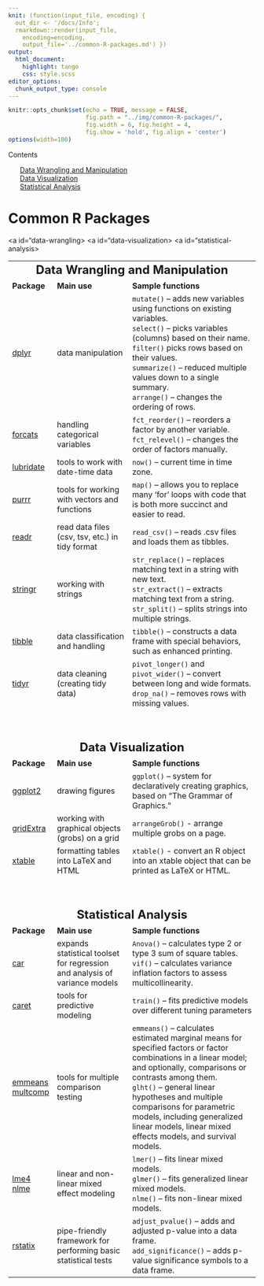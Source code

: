 ```yaml
---
knit: (function(input_file, encoding) {
  out_dir <- '/docs/Info';
  rmarkdown::render(input_file,
    encoding=encoding,
    output_file='../common-R-packages.md') })
output:
  html_document:
    highlight: tango
    css: style.scss
editor_options:
  chunk_output_type: console
---
```


```r
knitr::opts_chunk$set(echo = TRUE, message = FALSE,
                      fig.path = "../img/common-R-packages/",
                      fig.width = 6, fig.height = 4,
                      fig.show = 'hold', fig.align = 'center')
options(width=100)
```

<!-- TABLE OF CONTENTS -->
<aside>
  <div id="toc_container">
  <p class="toc_title">Contents</p>
  <ul class="toc_list">
    <a href="#data-wrangling">Data Wrangling and Manipulation</a><br>
    <a href="#data-visualization">Data Visualization</a><br>
    <a href="#statistical-analysis">Statistical Analysis</a><br>
  </ul>
  </div>
</aside>

<!-- MAIN PAGE -->
# Common R Packages

<table style="width:100%">
  <tbody>
    <!-- Data Wrangling and Manipulation --><a id="data-wrangling></a>
    <tr>
      <td colspan=3 style="font-size:150%;"><center><b>Data Wrangling and Manipulation</b></center></td>
    </tr>
    <tr>
      <td><b>Package</b></td>
      <td><b>Main use</b></td>
      <td><b>Sample functions</b></td>
    </tr>
    <!-- dplyr -->
    <tr>
      <td><a href="https://dplyr.tidyverse.org/">dplyr</a></td>
      <td>data manipulation</td>
      <td><code>mutate()</code> – adds new variables using functions on existing variables.<br>
<code>select()</code> – picks variables (columns) based on their name.<br>
<code>filter()</code> picks rows based on their values.<br>
<code>summarize()</code> – reduced multiple values down to a single summary.<br>
<code>arrange()</code> – changes the ordering of rows.</td>
    </tr>
    <!-- forcats -->
    <tr>
      <td><a href="https://forcats.tidyverse.org/">forcats</a></td>
      <td>handling categorical variables</td>
      <td><code>fct_reorder()</code> – reorders a factor by another variable.<br>
<code>fct_relevel()</code> – changes the order of factors manually.
</td>
    </tr>
    <!-- lubridate-->
    <tr>
      <td><a href="https://lubridate.tidyverse.org/">lubridate</a></td>
      <td>tools to work with date-time data</td>
      <td><code>now()</code> – current time in time zone.</td>
    </tr>
    <!-- purrr -->
    <tr>
      <td><a href="https://purrr.tidyverse.org/">purrr</a></td>
      <td>tools for working with vectors and functions</td>
      <td><code>map()</code> – allows you to replace many ‘for’ loops with code that is both more succinct and easier to read.</td>
    </tr>
    <!-- readr -->
    <tr>
      <td><a href="https://readr.tidyverse.org/">readr</a></td>
      <td>read data files (csv, tsv, etc.) in tidy format</td>
      <td><code>read_csv()</code> – reads .csv files and loads them as tibbles.</td>
    </tr>
    <!-- stringr -->
    <tr>
      <td><a href="https://stringr.tidyverse.org/">stringr</a></td>
      <td>working with strings</td>
      <td><code>str_replace()</code> – replaces matching text in a string with new text.<br>
<code>str_extract()</code> – extracts matching text from a string.<br>
<code>str_split()</code> – splits strings into multiple strings.
</td>
    </tr>
    <!-- tibble -->
    <tr>
      <td><a href="https://tibble.tidyverse.org/">tibble</a></td>
      <td>data classification and handling</td>
      <td><code>tibble()</code> – constructs a data frame with special behaviors, such as enhanced printing.</td>
    </tr>
    <!-- tidyr -->
    <tr>
      <td><a href="https://tidyr.tidyverse.org/">tidyr</a></td>
      <td>data cleaning (creating tidy data)</td>
      <td><code>pivot_longer()</code> and <code>pivot_wider()</code> – convert between long and wide formats.<br>
<code>drop_na()</code> – removes rows with missing values.
</td>
    </tr>
    <!-- Data Visualization --><a id="data-visualization></a>
    <tr>
      <td colspan=3 style="font-size:150%;"><center><b><br><br>Data Visualization</b></center></td>
    </tr>
    <tr>
      <td><b>Package</b></td>
      <td><b>Main use</b></td>
      <td><b>Sample functions</b></td>
    </tr>
    <!-- ggplot2 -->
    <tr>
      <td><a href="https://ggplot2.tidyverse.org/">ggplot2</a></td>
      <td>drawing figures</td>
      <td><code>ggplot()</code> – system for declaratively creating graphics, based on “The Grammar of Graphics.”</td>
    </tr>
    <!-- gridExtra -->
    <tr>
      <td><a href="https://rdrr.io/cran/gridExtra/">gridExtra</a></td>
      <td>working with graphical objects (grobs) on a grid</td>
      <td><code>arrangeGrob()</code> - arrange multiple grobs on a page.</td>
    </tr>
    <!-- xtable -->
    <tr>
      <td><a href="https://rdrr.io/cran/xtable/">xtable</a></td>
      <td>formatting tables into LaTeX and HTML</td>
      <td><code>xtable()</code> - convert an R object into an xtable object that can be printed as LaTeX or HTML.</td>
    </tr>
    <!-- Statistical Analysis --><a id="statistical-analysis></a>
    <tr>
      <td colspan=3 style="font-size:150%;"><center><b><br><br>Statistical Analysis</b></center></td>
    </tr>
    <tr>
      <td><b>Package</b></td>
      <td><b>Main use</b></td>
      <td><b>Sample functions</b></td>
    </tr>
    <!-- car -->
    <tr>
      <td><a href="https://cran.r-project.org/web/packages/car/car.pdf">car</a></td>
      <td>expands statistical toolset for regression and analysis of variance models</td>
      <td><code>Anova()</code> – calculates type 2 or type 3 sum of square tables.<br>
<code>vif()</code> – calculates variance inflation factors to assess multicollinearity.
</td>
    </tr>
    <!-- caret -->
    <tr>
      <td><a href="https://rdrr.io/cran/caret/man/">caret</a></td>
      <td>tools for predictive modeling</td>
      <td><code>train()</code> – fits predictive models over different tuning parameters</td>
    </tr>
    <!-- emmeans & multcomp -->
    <tr>
      <td><a href="https://rdrr.io/cran/emmeans/man/">emmeans</a><br>
      <a href="https://rdrr.io/cran/multcomp/man/">multcomp</a></td>
      <td>tools for multiple comparison testing</td>
      <td><code>emmeans()</code> – calculates estimated marginal means for specified factors or factor combinations in a linear model; and optionally, comparisons or contrasts among them.<br>
<code>glht()</code> – general linear hypotheses and multiple comparisons for parametric models, including generalized linear models, linear mixed effects models, and survival models.</td>
    </tr>
    <!-- lme4 & nlme -->
    <tr>
      <td><a href="https://rdrr.io/cran/lme4/man/">lme4</a><br>
      <a href="https://rdrr.io/cran/nlme/man/">nlme</a></td>
      <td>linear and non-linear mixed effect modeling</td>
      <td><code>lmer()</code> – fits linear mixed models.<br>
<code>glmer()</code> – fits generalized linear mixed models.<br>
<code>nlme()</code> – fits non-linear mixed models.
</td>
    </tr>
    <!-- rstatix -->
    <tr>
      <td><a href="https://rdrr.io/cran/rstatix/man/">rstatix</a></td>
      <td>pipe-friendly framework for performing basic statistical tests</td>
      <td><code>adjust_pvalue()</code> – adds and adjusted p-value into a data frame.<br>
<code>add_significance()</code> – adds p-value significance symbols to a data frame.
</td>
    </tr>
  </tbody>
</table>